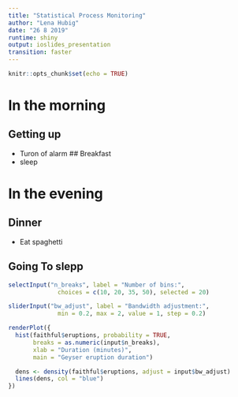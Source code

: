 ```yaml
---
title: "Statistical Process Monitoring"
author: "Lena Hubig"
date: "26 8 2019"
runtime: shiny
output: ioslides_presentation
transition: faster
---
```


```r
knitr::opts_chunk$set(echo = TRUE)
```

# In the morning
## Getting up

- Turon of alarm
## Breakfast
- sleep


# In the evening
## Dinner
- Eat spaghetti

## Going To slepp
```r
selectInput("n_breaks", label = "Number of bins:",
              choices = c(10, 20, 35, 50), selected = 20)

sliderInput("bw_adjust", label = "Bandwidth adjustment:",
              min = 0.2, max = 2, value = 1, step = 0.2)
```
```r
renderPlot({
  hist(faithful$eruptions, probability = TRUE,
       breaks = as.numeric(input$n_breaks),
       xlab = "Duration (minutes)",
       main = "Geyser eruption duration")

  dens <- density(faithful$eruptions, adjust = input$bw_adjust)
  lines(dens, col = "blue")
})
```
